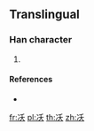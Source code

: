 {{character info/new}}
==Translingual==

===Han character===
{{Han char|rn=15|rad=冫|as=04|sn=6|four=|canj=IMHK|ids=⿰冫夭}}

# {{defn|Han|sort=冫04}}

====References====
* {{Han ref|kx=0131.291|dkj=|dj=|hdz=10295.091|uh=34C7|ud=13511|bh=|bd=}}

[[fr:㓇]]
[[pl:㓇]]
[[th:㓇]]
[[zh:㓇]]